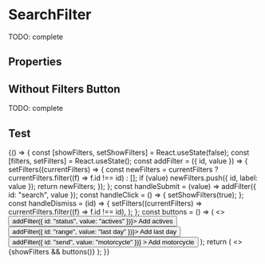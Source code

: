 


<Meta title="Components/SearchFilter" component={SearchFilter} />

# SearchFilter

TODO: complete

<Preview>
  <Story name="default" parameters={{ decorators: [withKnobs, withA11y] }}>
    <SearchFilter
      placeholder="Search an invoice"
      resultCount="160 invoices"
      onSubmit={action("onSubmit")}
      onClick={action("onClick")}
      onDismiss={action("onDismiss")}
      appliedFilters={[
        { id: "search", label: "pattern search" },
        { id: "status", label: "actives" },
        { id: "range", label: "last day" },
        { id: "send", label: "motorcycle" },
      ]}
    />
  </Story>
</Preview>

## Properties

<Props of={SearchFilter.type} />

## Without Filters Button

TODO: complete

<Preview>
  <Story
    name="without filters button"
    parameters={{ decorators: [withKnobs, withA11y] }}
  >
    <SearchFilter
      placeholder="Search an invoice"
      resultCount="160 invoices"
      onSubmit={action("onSubmit")}
      onDismiss={action("onDismiss")}
      appliedFilters={[{ id: "search", label: "pattern search" }]}
    />
  </Story>
</Preview>

## Test

<Preview>
  <Story name="test" parameters={{ decorators: [withKnobs, withA11y] }}>
    {() => {
      const [showFilters, setShowFilters] = React.useState(false);
      const [filters, setFilters] = React.useState();
      const addFilter = ({ id, value }) => {
        setFilters((currentFilters) => {
          const newFilters = currentFilters
            ? currentFilters.filter((f) => f.id !== id)
            : [];
          if (value) newFilters.push({ id, label: value });
          return newFilters;
        });
      };
      const handleSubmit = (value) => addFilter({ id: "search", value });
      const handleClick = () => {
        setShowFilters(true);
      };
      const handleDismiss = (id) => {
        setFilters((currentFilters) =>
          currentFilters.filter((f) => f.id !== id),
        );
      };
      const buttons = () => (
        <>
          <Button onClick={() => addFilter({ id: "status", value: "actives" })}>
            Add actives
          </Button>
          <Button onClick={() => addFilter({ id: "range", value: "last day" })}>
            Add last day
          </Button>
          <Button
            onClick={() => addFilter({ id: "send", value: "motorcycle" })}
          >
            Add motorcycle
          </Button>
        </>
      );
      return (
        <>
          {showFilters && buttons()}
          <SearchFilter
            placeholder="Search an invoice"
            resultCount="160 invoices"
            appliedFilters={filters}
            onSubmit={handleSubmit}
            onClick={handleClick}
            onDismiss={handleDismiss}
          />
        </>
      );
    }}
  </Story>
</Preview>
